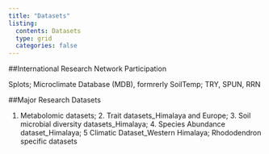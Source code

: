 ```yaml
---
title: "Datasets"
listing:
  contents: Datasets
  type: grid
  categories: false
---
```



##International Research Network Participation

Splots; Microclimate Database (MDB), formrerly SoilTemp; TRY, SPUN, RRN



##Major Research Datasets


1. Metabolomic datasets; 2. Trait datasets_Himalaya and Europe; 3. Soil microbial diversity datasets_Himalaya; 4. Species Abundance dataset_Himalaya; 5 Climatic Dataset_Western Himalaya; Rhododendron specific datasets


